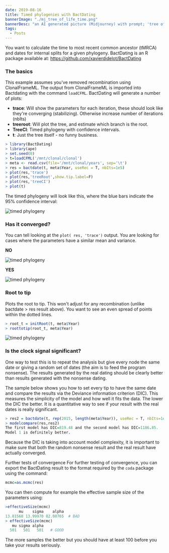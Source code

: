 ```yaml
---
date: 2019-08-16
title: Timed phylogenies with BactDating
bannerImage: "./mj_tree_of_life_time.png"
bannerDesc: "an AI generated picture (Midjourney) with prompt; 'tree of life :: clockwork :: time'. You can share and adapt this image following a CC BY-SA 4.0 licence"
tags:
  - Posts
---
```


You want to calculate the time to most recent common ancestor (tMRCA) and dates for internal splits for a given phylogeny.
BactDating is an R package available at: https://github.com/xavierdidelot/BactDating

### The basics

This example assumes you've removed recombination using ClonalFrameML. The output from ClonalFrameML is imported into Bactdating with the command `loadCFML`.
BactDating will generate a number of plots:

- **trace**: Will show the parameters for each iteration, these should look like they're converging (stabilizing). Otherwise increase number of iterations (nbIts)
- **treeroot**: Will plot the tree, and estimate which branch is the root.
- **TreeCI**: Timed phylogeny with confidence intervals.
- **t**: Just the tree itself - no funny business.

```r
> library(BactDating)
> library(ape)
> set.seed(0)
> t=loadCFML('/mnt/clonal/clonal')
> meta <- read.csv(file='/mnt/clonal/years', sep='\t')
> res = bactdate(t, meta$Year, useRec = T, nbIts=1e5)
> plot(res,'trace')
> plot(res,'treeRoot',show.tip.label=F)
> plot(res,'treeCI')
> plot(t)
```

The timed phylogeny will look like this, where the blue bars indicate the 95% confidence interval:

![timed phylogeny](./bact_1.png "timed phylogeny")

### Has it converged?

You can tell looking at the `plot( res, 'trace')` output. You are looking for cases where the parameters have a similar mean and variance.

**NO**

![timed phylogeny](./bact_2.png "timed phylogeny")

**YES**

![timed phylogeny](./bact_3.png "timed phylogeny")

### Root to tip

Plots the root to tip. This won't adjust for any recombination (unlike bactdate > res result above). You want to see an even spread of points within the dotted lines.

```r
> root_t = initRoot(t, meta$Year)
> roottotip(root_t, meta$Year)
```

![timed phylogeny](./bact_4.png "timed phylogeny")

### Is the clock signal significant?

One way to test this is to repeat the analysis but give every node the same date or giving a random set of dates (the aim is to feed the program nonsense). The results generated by the real dating should be clearly better than results generated with the nonsense dating.

The sample below shows you how to set every tip to have the same date and compare the results via the Deviance information criterion (DIC). This measures the simplicity of the model and how well it fits the data. The lower the DIC the better. It is a quantitative way to see if your result with the real dates is really significant.

```r
> res2 = bactdate(t, rep(2015, length(meta$Year)), useRec = T, nbIts=1e4)
> modelcompare(res,res2)
The first model has DIC=819.48 and the second model has DIC=1186.85.
Model 1 is definitely better.
```

Because the DIC is taking into account model complexity, it is important to make sure that both the random nonsense result and the real result have actually converged.

Further tests of convergence
For further testing of convergence, you can export the BactDating result to the format required by the `coda` package using the command:

```r
mcmc=as.mcmc(res)
```

You can then compute for example the effective sample size of the parameters using:

```r
>effectiveSize(mcmc)
      mu    sigma    alpha
13.81568 13.99970 82.08765  # BAD
> effectiveSize(mcmc)
   mu sigma alpha
  501   501   501   # GOOD
```

The more samples the better but you should have at least 100 before you take your results seriously.
